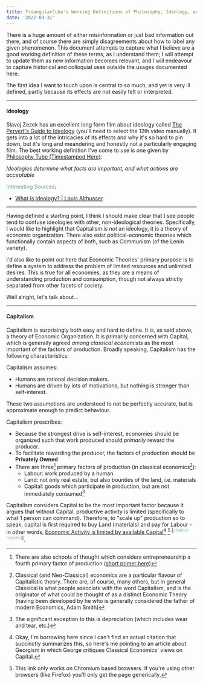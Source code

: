 ```yaml
---
title: TriangularCube's Working Definitions of Philosophy, Ideology, and other Theories
date: '2022-03-31'
---
```


There is a huge amount of either misinformation or just bad information out there, and of course there are simply disagreements about how to label any given phenomenon. This document attempts to capture what I believe are a good working definition of these terms, as I understand them; I will attempt to update them as new information becomes relevant, and I will endeavour to capture historical and colloquial uses outside the usages documented here.

The first idea I want to touch upon is central to so much, and yet is very ill defined, partly because its effects are not easily felt or interpreted.

---

#### Ideology

Slavoj Zezek has an excellent long form film about ideology called [The Pervert's Guide to Ideology](https://archive.org/details/2013ThePervertsGuideToIdeology/2013+-+The+Pervert's+Guide+to+Ideology.mp4) (you'll need to select the 12th video manually). It gets into a lot of the intricacies of its effects and why it's so hard to pin down, but it's long and meandering and honestly not a particularly engaging film. The best working definition I've come to use is one given by [Philosophy Tube (Timestamped Here)](https://youtu.be/VlLgvSduugI?t=39):

_Ideologies determine what facts are important, and what actions are acceptable_

<span style="color:cadetblue">Interesting Sources</span>:

- [What is Ideology? | Louis Althusser](https://www.youtube.com/watch?v=3KsfBc5rcGY)

---

Having defined a starting point, I think I should make clear that I see people tend to confuse ideologies with other, non-ideological theories. Specifically, I would like to highlight that Capitalism _is not_ an ideology, it is a theory of economic organization. There also exist political-economic theories which functionally contain aspects of both, such as Communism (of the Lenin variety).

I'd also like to point out here that Economic Theories' primary purpose is to define a system to address the problem of limited resources and unlimited desires. This is true for all economies, as they are a means of understanding production and consumption, though not always strictly separated from other facets of society.

Well alright, let's talk about...

---

#### Capitalism

Capitalism is surprisingly both easy and hard to define. It is, as said above, a theory of Economic Organization. It is primarily concerned with Capital, which is generally agreed _among classical economists_ as the most important of the factors of production. Broadly speaking, Capitalism has the following characteristics:

Capitalism assumes:
- Humans are rational decision makers.
- Humans are driven by lots of motivations, but nothing is stronger than self-interest.

These two assumptions are understood to not be perfectly accurate, but is approximate enough to predict behaviour.

Capitalism prescribes:
- Because the strongest drive is self-interest, economies should be organized such that work produced should _primarily_ reward the producer.
- To facilitate rewarding the producer, the factors of production should be **Privately Owned**
- There are three[^1] primary factors of production (in classical economics[^2]):
    - Labour: work produced by a human.
    - Land: not only real estate, but also bounties of the land, i.e. materials
    - Capital: goods which participate in production, but are not immediately consumed[^3]

Capitalism considers Capital to be the most important factor because it argues that without Capital, productive activity is limited (specifically to what 1 person can command). Therefore, to "scale up" production so to speak, capital is first required to buy Land (materials) and pay for Labour - in other words, [Economic Activity is limited by available Capital](http://gameofrent.com/content/progress-and-poverty-review#i-wages-and-capital#:~:text=Because%20wages%20are%20generally%20paid%20in%20money)[^4] [^5] <sup>[<span style="color:#89bcbd">citation needed</span>]</sup>.


[^1]: There are also schools of thought which considers entrepreneurship a fourth primary factor of production ([short primer here](https://www.investopedia.com/ask/answers/032715/what-inputs-are-considered-be-factors-production.asp#:~:text=Land%2C%20labor%2C%20capital%20and%20entrepreneurship%20are%20the%20four%20categories%20of,the%20primary%20factors%20of%20production.))

[^2]: Classical (and Neo-Classical) economics are a particular flavour of Capitalistic theory. There are, of course, many others, but in general Classical is what people associate with the word Capitalism, and is the originator of what could be thought of as a distinct Economic Theory (having been developed by he who is generally considered the father of modern Economics, Adam Smith)

[^3]: The significant exception to this is depreciation (which includes wear and tear, etc.)

[^4]: Okay, I'm borrowing here since I can't find an actual citation that succinctly summarizes this, so here's me pointing to an article about Georgism in which George critiques Classical Economics' views on Capital.

[^5]: This link only works on Chromium based browsers. If you're using other browsers (like Firefox) you'll only get the page generically.
